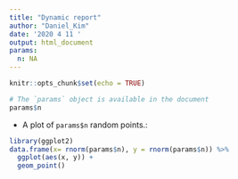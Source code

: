 ```yaml
---
title: "Dynamic report"
author: "Daniel_Kim"
date: '2020 4 11 '
output: html_document
params:
  n: NA
---
```


```r
knitr::opts_chunk$set(echo = TRUE)
```

```r
# The `params` object is available in the document
params$n
```

- A plot of `params$n` random points.:

```r
library(ggplot2)
data.frame(x= rnorm(params$n), y = rnorm(params$n)) %>%
  ggplot(aes(x, y)) +
  geom_point()
```